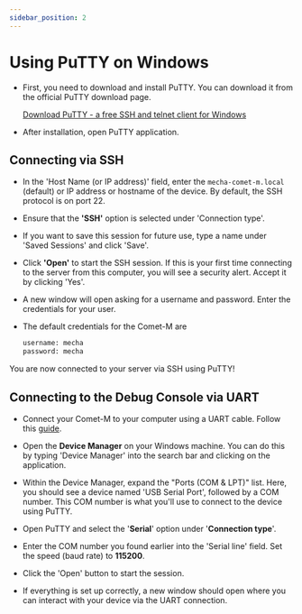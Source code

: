 ```yaml
---
sidebar_position: 2
---
```


# Using PuTTY on Windows

- First, you need to download and install PuTTY. You can download it from the official PuTTY download page.
    
    [Download PuTTY - a free SSH and telnet client for Windows](https://www.putty.org/)
    
- After installation, open PuTTY application.

## Connecting via SSH

- In the 'Host Name (or IP address)' field, enter the `mecha-comet-m.local` (default) or IP address or hostname of the device. By default, the SSH protocol is on port 22.
- Ensure that the **'SSH'** option is selected under 'Connection type'.
- If you want to save this session for future use, type a name under 'Saved Sessions' and click 'Save'.
- Click **'Open'** to start the SSH session. If this is your first time connecting to the server from this computer, you will see a security alert. Accept it by clicking 'Yes'.
- A new window will open asking for a username and password. Enter the credentials for your user.
- The default credentials for the Comet-M are
    
    ```bash
    username: mecha
    password: mecha
    ```
    

You are now connected to your server via SSH using PuTTY!

## Connecting to the Debug Console via UART

- Connect your Comet-M to your computer using a UART cable. Follow this [guide](https://www.notion.so/Connecting-via-Serial-Console-7127aa108fce4a18bb7440c9bd8f9cda?pvs=21).

- Open the **Device Manager** on your Windows machine. You can do this by typing 'Device Manager' into the search bar and clicking on the application.
- Within the Device Manager, expand the "Ports (COM & LPT)" list. Here, you should see a device named 'USB Serial Port', followed by a COM number. This COM number is what you'll use to connect to the device using PuTTY.
- Open PuTTY and select the '**Serial**' option under '**Connection type**'.
- Enter the COM number you found earlier into the 'Serial line' field. Set the speed (baud rate) to **115200**.
- Click the 'Open' button to start the session.
- If everything is set up correctly, a new window should open where you can interact with your device via the UART connection.